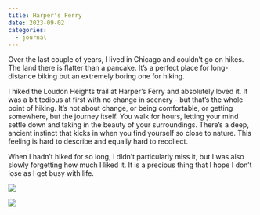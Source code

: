 ```yaml
---
title: Harper's Ferry
date: 2023-09-02
categories:
  - journal
---
```


Over the last couple of years, I lived in Chicago and couldn't go on hikes.
The land there is flatter than a pancake.
It's a perfect place for long-distance biking but an extremely boring one for hiking.

I hiked the Loudon Heights trail at Harper's Ferry and absolutely loved it.
It was a bit tedious at first with no change in scenery - but that's the whole point of hiking.
It's not about change, or being comfortable, or getting somewhere, but the journey itself.
You walk for hours, letting your mind settle down and taking in the beauty of your surroundings.
There's a deep, ancient instinct that kicks in when you find yourself so close to nature.
This feeling is hard to describe and equally hard to recollect.

When I hadn't hiked for so long, I didn't particularly miss it, but I was also slowly forgetting how much I liked it.
It is a precious thing that I hope I don't lose as I get busy with life.

<img src="https://lh3.googleusercontent.com/pw/AIL4fc9bgv9JNXRvbNGbbvK-Ccwbeqxkei1OiNd0t0XEi1FaGDeFfl8CTWC7ihtJBSIpetKl2hdMdh8FD8HWUnD6cm3M7zBzAPUJgwu0WxQQfI0ZuQrgrjIRTDSvV8-Mvo_XA8s6uozQ71gV1DCTAerBc8oK7A=w825-h1096-s-no"/>

<img src="https://lh3.googleusercontent.com/pw/AIL4fc_f62wmj53nRyC2b1p7lii4jNNtY4Y7w-Og7KQtt8jjXTXHNpWyW_5B6A27VsNhkLpruR7K3cX50-PEJzXDc3uecYraSQS_GrRjnH3p2JTU3MAJ6lpaIMBL1O8NAQDkLRednaSLGkz8flHWp90y4EHlSA=w825-h1096-s-no" />